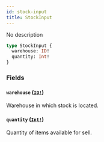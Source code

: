 ```yaml
---
id: stock-input
title: StockInput
---
```


No description

```graphql
type StockInput {
  warehouse: ID!
  quantity: Int!
}
```

### Fields

#### `warehouse` ([`ID!`](/developer/api-reference/scalars/id.mdx))

Warehouse in which stock is located.

#### `quantity` ([`Int!`](/developer/api-reference/scalars/int.mdx))

Quantity of items available for sell.
